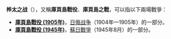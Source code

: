 '''桦太之战'''（{{lang-ja|樺太の戰い}}），又稱'''庫頁島戰役'''、'''庫頁島之戰'''，可以指以下兩場戰爭：

* '''[[庫頁島戰役_(1905年)|庫頁島戰役 (1905年)]]'''，[[日俄战争|日俄战争]]（1904年—1905年）的一部分。
* '''[[庫頁島戰役_(1945年)|庫頁島戰役 (1945年)]]'''，[[蘇日戰爭|蘇日戰爭]]（1945年8月）的一部分。

{{Disambiguation|cat=四字消歧义}}